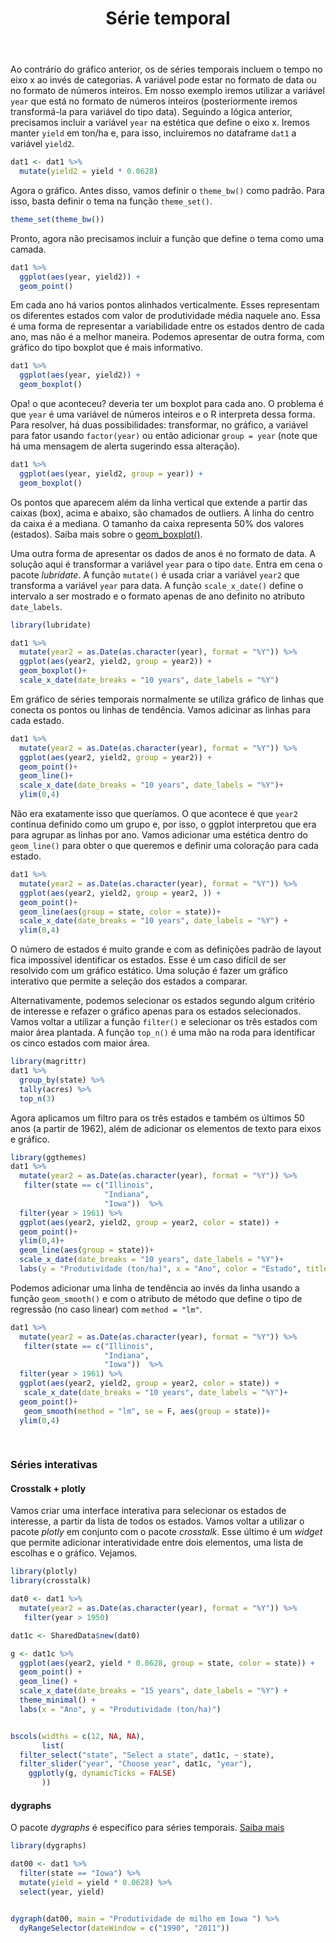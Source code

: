 % Série temporal

Ao contrário do gráfico anterior, os de séries temporais incluem o tempo no eixo x ao invés de categorias. A variável pode estar no formato de data ou no formato de números inteiros. Em nosso exemplo iremos utilizar a variável `year` que está no formato de números inteiros (posteriormente iremos transformá-la para variável do tipo data). Seguindo a lógica anterior, precisamos incluir a variável `year` na estética que define o eixo x. Iremos manter `yield` em ton/ha e, para isso, incluiremos no dataframe `dat1` a variável `yield2`.  

  
```r
dat1 <- dat1 %>%
  mutate(yield2 = yield * 0.0628) 
```

Agora o gráfico. Antes disso, vamos definir o `theme_bw()` como padrão. Para isso, basta definir o tema na função `theme_set()`.

```r
theme_set(theme_bw())
```


Pronto, agora não precisamos incluir a função que define o tema como uma camada.

```r
dat1 %>% 
  ggplot(aes(year, yield2)) +
  geom_point()

```

Em cada ano há varios pontos alinhados verticalmente. Esses representam os diferentes estados com valor de produtividade média naquele ano. Essa é uma forma de representar a variabilidade entre os estados dentro de cada ano, mas não é a melhor maneira. Podemos apresentar de outra forma, com gráfico do tipo boxplot que é mais informativo. 



```r
dat1 %>% 
  ggplot(aes(year, yield2)) +
  geom_boxplot()

```

Opa! o que aconteceu? deveria ter um boxplot para cada ano. O problema é que `year` é uma variável de números inteiros e o R interpreta dessa forma. Para resolver, há duas possibilidades: transformar, no gráfico, a variável para fator usando `factor(year)` ou então adicionar `group = year` (note que há uma mensagem de alerta sugerindo essa alteração).



```r
dat1 %>% 
  ggplot(aes(year, yield2, group = year)) +
  geom_boxplot()

```

Os pontos que aparecem além da linha vertical que extende a partir das caixas (box), acima e abaixo, são chamados de outliers. A linha do centro da caixa é a mediana. O tamanho da caixa representa 50% dos valores (estados). Saiba mais sobre o [geom_boxplot()](https://ggplot2.tidyverse.org/reference/geom_boxplot.html).


Uma outra forma de apresentar os dados de anos é no formato de data. A solução aqui é transformar a variável `year` para o tipo `date`. Entra em cena o pacote *lubridate*. A função `mutate()` é usada criar a variável `year2` que transforma a variável `year` para data. A função `scale_x_date()` define o intervalo a ser mostrado e o formato apenas de ano definito no atributo `date_labels`.


```r
library(lubridate)

dat1 %>% 
  mutate(year2 = as.Date(as.character(year), format = "%Y")) %>%
  ggplot(aes(year2, yield2, group = year2)) +
  geom_boxplot()+
  scale_x_date(date_breaks = "10 years", date_labels = "%Y") 
```

Em gráfico de séries temporais normalmente se utiliza gráfico de linhas que conecta os pontos ou linhas de tendência. Vamos adicinar as linhas para cada estado.


```r

dat1 %>% 
  mutate(year2 = as.Date(as.character(year), format = "%Y")) %>%
  ggplot(aes(year2, yield2, group = year2)) +
  geom_point()+
  geom_line()+
  scale_x_date(date_breaks = "10 years", date_labels = "%Y")+
  ylim(0,4)


```


Não era exatamente isso que queríamos. O que acontece é que `year2` continua definido como um grupo e, por isso, o ggplot interpretou que era para agrupar as linhas por ano. Vamos adicionar uma estética dentro do `geom_line()` para obter o que queremos e definir uma coloração para cada estado.



```r

dat1 %>% 
  mutate(year2 = as.Date(as.character(year), format = "%Y")) %>%
  ggplot(aes(year2, yield2, group = year2, )) +
  geom_point()+
  geom_line(aes(group = state, color = state))+
  scale_x_date(date_breaks = "10 years", date_labels = "%Y") +
  ylim(0,4)


```


O número de estados é muito grande e com as definições padrão de layout fica impossível identificar os estados. Esse é um caso difícil de ser resolvido com um gráfico estático. Uma solução é fazer um gráfico interativo que permite a seleção dos estados a comparar. 

Alternativamente, podemos selecionar os estados segundo algum critério de interesse e refazer o gráfico apenas para os estados selecionados. Vamos voltar a utilizar a função `filter()` e selecionar os três estados com maior área plantada. A função `top_n()` é uma mão na roda para identificar os cinco estados com maior área.


```r
library(magrittr)
dat1 %>% 
  group_by(state) %>% 
  tally(acres) %>% 
  top_n(3) 


```


Agora aplicamos um filtro para os três estados e também os últimos 50 anos (a partir de 1962), além de adicionar os elementos de texto para eixos e gráfico.

```r
library(ggthemes)
dat1 %>% 
  mutate(year2 = as.Date(as.character(year), format = "%Y")) %>%
   filter(state == c("Illinois", 
                     "Indiana", 
                     "Iowa"))  %>% 
  filter(year > 1961) %>% 
  ggplot(aes(year2, yield2, group = year2, color = state)) +
  geom_point()+
  ylim(0,4)+
  geom_line(aes(group = state))+
  scale_x_date(date_breaks = "10 years", date_labels = "%Y")+
  labs(y = "Produtividade (ton/ha)", x = "Ano", color = "Estado", title = "Produtividade de milho nos Estados Unidos", caption = "Fonte: NASS")

```


Podemos adicionar uma linha de tendência ao invés da linha usando a função `geom_smooth()` e com o atributo de método que define o tipo de regressão (no caso linear) com `method = "lm"`. 


```r
dat1 %>% 
  mutate(year2 = as.Date(as.character(year), format = "%Y")) %>%
   filter(state == c("Illinois", 
                     "Indiana", 
                     "Iowa"))  %>% 
  filter(year > 1961) %>% 
  ggplot(aes(year2, yield2, group = year2, color = state)) +
   scale_x_date(date_breaks = "10 years", date_labels = "%Y")+
  geom_point()+
   geom_smooth(method = "lm", se = F, aes(group = state))+
  ylim(0,4)
  
 

```


### Séries interativas

#### Crosstalk + plotly

Vamos criar uma interface interativa para selecionar os estados de interesse, a partir da lista de todos os estados. Vamos voltar a utilizar o pacote *plotly* em conjunto com o pacote *crosstalk*. Esse último é um *widget* que permite adicionar interatividade entre dois elementos, uma lista de escolhas e o gráfico. Vejamos.


```r
library(plotly)
library(crosstalk)

dat0 <- dat1 %>%
  mutate(year2 = as.Date(as.character(year), format = "%Y")) %>%
   filter(year > 1950)

dat1c <- SharedData$new(dat0)

g <- dat1c %>%
  ggplot(aes(year2, yield * 0.0628, group = state, color = state)) +
  geom_point() +
  geom_line() +
  scale_x_date(date_breaks = "15 years", date_labels = "%Y") +
  theme_minimal() +
  labs(x = "Ano", y = "Produtividade (ton/ha)")


bscols(widths = c(12, NA, NA),
       list(
  filter_select("state", "Select a state", dat1c, ~ state),
  filter_slider("year", "Choose year", dat1c, "year"),
    ggplotly(g, dynamicTicks = FALSE)
       ))
```
  
#### dygraphs
  
O pacote *dygraphs* é específico para séries temporais. [Saiba mais](https://rstudio.github.io/dygraphs/)
  
```r
library(dygraphs)

dat00 <- dat1 %>%
  filter(state == "Iowa") %>%
  mutate(yield = yield * 0.0628) %>%
  select(year, yield)


dygraph(dat00, main = "Produtividade de milho em Iowa ") %>%
  dyRangeSelector(dateWindow = c("1990", "2011"))
```
  
